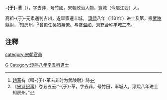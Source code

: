 {{noteTA
|reason=5
|T=zh:于革;zh-hans:于革;zh-hant:于革;zh-tw:于革;zh-hk:于革;zh-mo:于革;
|1=zh:于革;zh-hans:于革;zh-hant:于革;zh-tw:于革;zh-hk:于革;zh-mo:于革;
}}

'''-{于}-革'''（{{bd|?||?|}}），字去非，号竹國。宋朝政治人物，豐城（今屬江西）人。

高祖-{于}-元素通判吉州，遂舉家遷丰城。 [[淳熙|淳熙]]八年（1181年）进士及第，授[[武陵|武陵]]縣尉，<ref>[[趙蕃|趙蕃]]有《赠-{于}-革去非时为武陵尉》詩</ref>知房州，<ref>《[[宋诗纪事|宋诗纪事]]》卷五五云:“-{于}-革，字去非，号竹田，丰城人。淳熙八年进士知房州。”</ref>曾擔任[[吴猎|吴猎]]幕僚。与[[盛温如|盛温如]]、[[刘充|刘充]]合称丰城三杰。

==注釋==
{{reflist}}

{{DEFAULTSORT:Y}}
[[Category:于姓|G]]
[[category:宋朝官員|category:宋朝官員]]
[[Category:淳熙八年辛丑科進士|Category:淳熙八年辛丑科進士]]